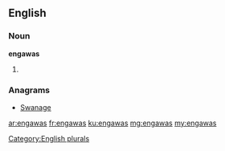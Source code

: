 ==English==

===Noun===
'''engawas'''

# {{plural of|[[engawa]]}}

===Anagrams===
* [[Swanage#English|Swanage]]

[[Category:English plurals]]

[[ar:engawas]]
[[fr:engawas]]
[[ku:engawas]]
[[mg:engawas]]
[[my:engawas]]